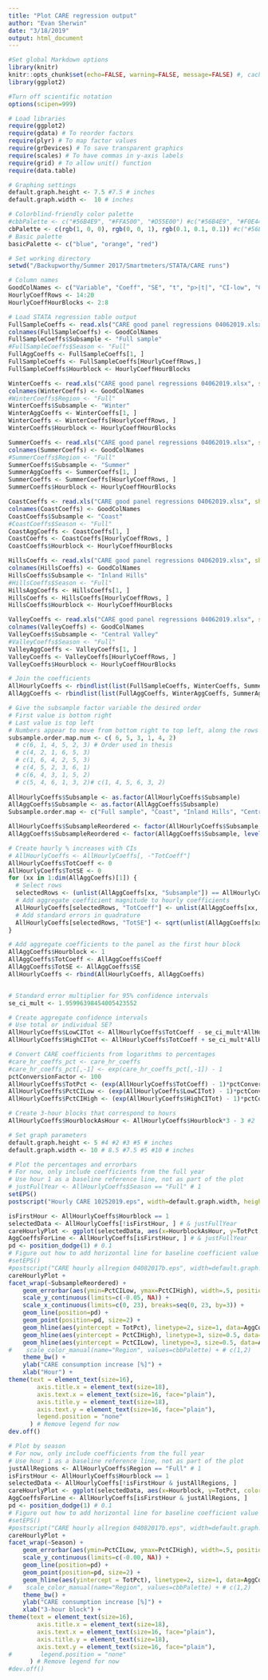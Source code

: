 ```yaml
---
title: "Plot CARE regression output"
author: "Evan Sherwin"
date: "3/18/2019"
output: html_document
---
```


```r
#Set global Markdown options
library(knitr)
knitr::opts_chunk$set(echo=FALSE, warning=FALSE, message=FALSE) #, cache=TRUE)
library(ggplot2)

#Turn off scientific notation
options(scipen=999)
```

```r
# Load libraries
require(ggplot2)
require(gdata) # To reorder factors
require(plyr) # To map factor values
require(grDevices) # To save transparent graphics
require(scales) # To have commas in y-axis labels
require(grid) # To allow unit() function
require(data.table)
```

```r
# Graphing settings
default.graph.height <- 7.5 #7.5 # inches
default.graph.width <-  10 # inches

# Colorblind-friendly color palette
#cbbPalette <- c("#56B4E9", "#FFA500", "#D55E00") #c("#56B4E9", "#F0E442", "#D55E00")
cbPalette <- c(rgb(1, 0, 0), rgb(0, 0, 1), rgb(0.1, 0.1, 0.1)) #c("#56B4E9", "#FFA500", "#D55E00")
# Basic palette
basicPalette <- c("blue", "orange", "red")
```

```r
# Set working directory
setwd("/Backupworthy/Summer 2017/Smartmeters/STATA/CARE runs")

# Column names
GoodColNames <- c("Variable", "Coeff", "SE", "t", "p>|t|", "CI-low", "CI-high")
HourlyCoeffRows <- 14:20
HourlyCoeffHourBlocks <- 2:8

# Load STATA regression table output
FullSampleCoeffs <- read.xls("CARE good panel regressions 04062019.xlsx", sheet="Baseline Full", skip=13, header=TRUE)
colnames(FullSampleCoeffs) <- GoodColNames
FullSampleCoeffs$Subsample <- "Full sample"
#FullSampleCoeffs$Season <- "Full"
FullAggCoeffs <- FullSampleCoeffs[1, ]
FullSampleCoeffs <- FullSampleCoeffs[HourlyCoeffRows,]
FullSampleCoeffs$Hourblock <- HourlyCoeffHourBlocks

WinterCoeffs <- read.xls("CARE good panel regressions 04062019.xlsx", sheet="Winter", skip=13, header=TRUE)
colnames(WinterCoeffs) <- GoodColNames
#WinterCoeffs$Region <- "Full"
WinterCoeffs$Subsample <- "Winter"
WinterAggCoeffs <- WinterCoeffs[1, ]
WinterCoeffs <- WinterCoeffs[HourlyCoeffRows, ]
WinterCoeffs$Hourblock <- HourlyCoeffHourBlocks

SummerCoeffs <- read.xls("CARE good panel regressions 04062019.xlsx", sheet="Summer", skip=13, header=TRUE)
colnames(SummerCoeffs) <- GoodColNames
#SummerCoeffs$Region <- "Full"
SummerCoeffs$Subsample <- "Summer"
SummerAggCoeffs <- SummerCoeffs[1, ]
SummerCoeffs <- SummerCoeffs[HourlyCoeffRows, ]
SummerCoeffs$Hourblock <- HourlyCoeffHourBlocks

CoastCoeffs <- read.xls("CARE good panel regressions 04062019.xlsx", sheet="Coast", skip=13, header=TRUE)
colnames(CoastCoeffs) <- GoodColNames
CoastCoeffs$Subsample <- "Coast"
#CoastCoeffs$Season <- "Full"
CoastAggCoeffs <- CoastCoeffs[1, ]
CoastCoeffs <- CoastCoeffs[HourlyCoeffRows, ]
CoastCoeffs$Hourblock <- HourlyCoeffHourBlocks

HillsCoeffs <- read.xls("CARE good panel regressions 04062019.xlsx", sheet="Hills", skip=13, header=TRUE)
colnames(HillsCoeffs) <- GoodColNames
HillsCoeffs$Subsample <- "Inland Hills"
#HillsCoeffs$Season <- "Full"
HillsAggCoeffs <- HillsCoeffs[1, ]
HillsCoeffs <- HillsCoeffs[HourlyCoeffRows, ]
HillsCoeffs$Hourblock <- HourlyCoeffHourBlocks

ValleyCoeffs <- read.xls("CARE good panel regressions 04062019.xlsx", sheet="Valley", skip=13, header=TRUE)
colnames(ValleyCoeffs) <- GoodColNames
ValleyCoeffs$Subsample <- "Central Valley"
#ValleyCoeffs$Season <- "Full"
ValleyAggCoeffs <- ValleyCoeffs[1, ]
ValleyCoeffs <- ValleyCoeffs[HourlyCoeffRows, ]
ValleyCoeffs$Hourblock <- HourlyCoeffHourBlocks
```

```r
# Join the coefficients
AllHourlyCoeffs <- rbindlist(list(FullSampleCoeffs, WinterCoeffs, SummerCoeffs, CoastCoeffs, HillsCoeffs, ValleyCoeffs))
AllAggCoeffs <- rbindlist(list(FullAggCoeffs, WinterAggCoeffs, SummerAggCoeffs, CoastAggCoeffs, HillsAggCoeffs, ValleyAggCoeffs))
```

```r
# Give the subsample factor variable the desired order
# First value is bottom right
# Last value is top left
# Numbers appear to move from bottom right to top left, along the rows
subsample.order.map.num <- c( 6, 5, 3, 1, 4, 2)
  # c(6, 1, 4, 5, 2, 3) # Order used in thesis
  # c(4, 2, 1, 6, 5, 3)
  # c(1, 6, 4, 2, 5, 3)
  # c(4, 5, 2, 3, 6, 1)
  # c(6, 4, 3, 1, 5, 2)
  # c(5, 4, 6, 1, 3, 2)# c(1, 4, 5, 6, 3, 2)
  
AllHourlyCoeffs$Subsample <- as.factor(AllHourlyCoeffs$Subsample)
AllAggCoeffs$Subsample <- as.factor(AllAggCoeffs$Subsample)
Subsample.order.map <- c("Full sample", "Coast", "Inland Hills", "Central Valley", "Summer", "Winter")

AllHourlyCoeffs$SubsampleReordered <- factor(AllHourlyCoeffs$Subsample, levels(AllHourlyCoeffs$Subsample)[rev(subsample.order.map.num)])
AllAggCoeffs$SubsampleReordered <- factor(AllAggCoeffs$Subsample, levels(AllAggCoeffs$Subsample)[rev(subsample.order.map.num)])
```

```r
# Create hourly % increases with CIs
# AllHourlyCoeffs <- AllHourlyCoeffs[, -"TotCoeff"]
AllHourlyCoeffs$TotCoeff <- 0
AllHourlyCoeffs$TotSE <- 0
for (xx in 1:dim(AllAggCoeffs)[1]) {
  # Select rows
  selectedRows <- (unlist(AllAggCoeffs[xx, "Subsample"]) == AllHourlyCoeffs$Subsample)
  # Add aggregate coefficient magnitude to hourly coefficients
  AllHourlyCoeffs[selectedRows, "TotCoeff"] <- unlist(AllAggCoeffs[xx, "Coeff"]) + AllHourlyCoeffs[selectedRows, "Coeff"]
  # Add standard errors in quadrature
  AllHourlyCoeffs[selectedRows, "TotSE"] <- sqrt(unlist(AllAggCoeffs[xx, "SE"])^2 + AllHourlyCoeffs[selectedRows, "SE"]^2)
} 

# Add aggregate coefficients to the panel as the first hour block
AllAggCoeffs$Hourblock <- 1
AllAggCoeffs$TotCoeff <- AllAggCoeffs$Coeff
AllAggCoeffs$TotSE <- AllAggCoeffs$SE
AllHourlyCoeffs <- rbind(AllHourlyCoeffs, AllAggCoeffs)


# Standard error multiplier for 95% confidence intervals
se_ci_mult <- 1.95996398454005423552

# Create aggregate confidence intervals
# Use total or individual SE?
AllHourlyCoeffs$LowCITot <- AllHourlyCoeffs$TotCoeff - se_ci_mult*AllHourlyCoeffs$SE
AllHourlyCoeffs$HighCITot <- AllHourlyCoeffs$TotCoeff + se_ci_mult*AllHourlyCoeffs$SE
```


```r
# Convert CARE coefficients from logarithms to percentages
#care_hr_coeffs_pct <- care_hr_coeffs
#care_hr_coeffs_pct[,-1] <- exp(care_hr_coeffs_pct[,-1]) - 1
pctConversionFactor <- 100
AllHourlyCoeffs$TotPct <- (exp(AllHourlyCoeffs$TotCoeff) - 1)*pctConversionFactor
AllHourlyCoeffs$PctCILow <- (exp(AllHourlyCoeffs$LowCITot) - 1)*pctConversionFactor
AllHourlyCoeffs$PctCIHigh <- (exp(AllHourlyCoeffs$HighCITot) - 1)*pctConversionFactor
```

```r
# Create 3-hour blocks that correspond to hours
AllHourlyCoeffs$HourblockAsHour <- AllHourlyCoeffs$Hourblock*3 - 3 #2
```

```r
# Set graph parameters
default.graph.height <- 5 #4 #2 #3 #5 # inches
default.graph.width <- 10 # 8.5 #7.5 #5 #10 # inches
```

```r
# Plot the percentages and errorbars
# For now, only include coefficients from the full year
# Use hour 1 as a baseline reference line, not as part of the plot
# justFullYear <- AllHourlyCoeffs$Season == "Full" # 1
setEPS()
postscript("Hourly CARE 10252019.eps", width=default.graph.width, height=default.graph.height)

isFirstHour <- AllHourlyCoeffs$Hourblock == 1
selectedData <- AllHourlyCoeffs[!isFirstHour, ] # & justFullYear
careHourlyPlot <- ggplot(selectedData, aes(x=HourblockAsHour, y=TotPct, color=Subsample)) #, color=Season
AggCoeffsForLine <- AllHourlyCoeffs[isFirstHour, ] # & justFullYear
pd <- position_dodge(1) # 0.1
# Figure out how to add horizontal line for baseline coefficient value
#setEPS()
#postscript("CARE hourly allregion 04082017b.eps", width=default.graph.width, height=default.graph.height)
careHourlyPlot + 
facet_wrap(~SubsampleReordered) +
    geom_errorbar(aes(ymin=PctCILow, ymax=PctCIHigh), width=.5, position=pd) + # 0.3
    scale_y_continuous(limits=c(-0.05, NA)) +
    scale_x_continuous(limits=c(0, 23), breaks=seq(0, 23, by=3)) +
    geom_line(position=pd) +
    geom_point(position=pd, size=2) +
    geom_hline(aes(yintercept = TotPct), linetype=2, size=1, data=AggCoeffsForLine) + # , color=Season, linetype=Season
    geom_hline(aes(yintercept = PctCIHigh), linetype=3, size=0.5, data=AggCoeffsForLine) +
    geom_hline(aes(yintercept = PctCILow), linetype=3, size=0.5, data=AggCoeffsForLine) +
#    scale_color_manual(name="Region", values=cbbPalette) + # c(1,2)
    theme_bw() +
    ylab("CARE consumption increase [%]") +
    xlab("Hour") +
theme(text = element_text(size=16), 
        axis.title.x = element_text(size=18), 
        axis.text.x = element_text(size=16, face="plain"),
        axis.title.y = element_text(size=18), 
        axis.text.y = element_text(size=16, face="plain"),
        legend.position = "none"
      ) # Remove legend for now
dev.off()
```
```r
# Plot by season
# For now, only include coefficients from the full year
# Use hour 1 as a baseline reference line, not as part of the plot
justAllRegions <- AllHourlyCoeffs$Region == "Full" # 1
isFirstHour <- AllHourlyCoeffs$Hourblock == 1
selectedData <- AllHourlyCoeffs[!isFirstHour & justAllRegions, ]
careHourlyPlot <- ggplot(selectedData, aes(x=Hourblock, y=TotPct, color=Season)) #, color=Season
AggCoeffsForLine <- AllHourlyCoeffs[isFirstHour & justAllRegions, ]
pd <- position_dodge(1) # 0.1
# Figure out how to add horizontal line for baseline coefficient value
#setEPS()
#postscript("CARE hourly allregion 04082017b.eps", width=default.graph.width, height=default.graph.height)
careHourlyPlot + 
facet_wrap(~Season) +
    geom_errorbar(aes(ymin=PctCILow, ymax=PctCIHigh), width=.5, position=pd) + # 0.3
    scale_y_continuous(limits=c(-0.00, NA)) +
    geom_line(position=pd) +
    geom_point(position=pd, size=2) +
    geom_hline(aes(yintercept = TotPct), linetype=2, size=1, data=AggCoeffsForLine) + # , color=Season, linetype=Season
#    scale_color_manual(name="Region", values=cbbPalette) + # c(1,2)
    theme_bw() +
    ylab("CARE consumption increase [%]") +
    xlab("3-hour block") +
theme(text = element_text(size=16), 
        axis.title.x = element_text(size=18), 
        axis.text.x = element_text(size=16, face="plain"),
        axis.title.y = element_text(size=18), 
        axis.text.y = element_text(size=16, face="plain"),
#        legend.position = "none"
      ) # Remove legend for now
#dev.off()
```